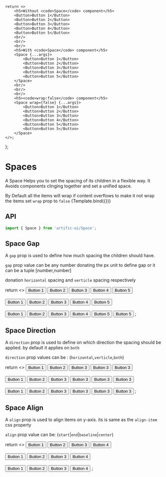 
<Meta
	title="Components/Space"
	component={Space}
/>

	return <>
		<h5>Without <code>Space</code> component</h5>
		<Button>Button 1</Button>
		<Button>Button 2</Button>
		<Button>Button 3</Button>
		<Button>Button 4</Button>
		<Button>Button 5</Button>
		<br/>
		<br/>
		<br/>
		<h5>With <code>Space</code> component</h5>
		<Space {...args}>
			<Button>Button 1</Button>
			<Button>Button 2</Button>
			<Button>Button 3</Button>
			<Button>Button 4</Button>
			<Button>Button 5</Button>
		</Space>
		<br/>
		<br/>
		<br/>
		<h5><code>wrap:false</code> component</h5>
		<Space wrap={false} {...args}>
			<Button>Button 1</Button>
			<Button>Button 2</Button>
			<Button>Button 3</Button>
			<Button>Button 4</Button>
			<Button>Button 5</Button>
			<Button>Button 5</Button>
		</Space>
	</>;
};

# Spaces

A Space Helps you to set the spacing of its children in a flexible way. It Avoids components clinging together and set a unified space.

By Default all the items will wrap if content overflows to make it not wrap the items set `wrap` prop to `false`
<Canvas>
	<Story name="Default">{Template.bind({})}</Story>
</Canvas>

## API

```jsx
import { Space } from 'artific-ui/Space';
```

<ArgsTable story="Default"/>

## Space Gap

A `gap` prop is used to define how much spacing the children should have.

`gap` prop value can be any number donating the px unit to define gap or it can be a tuple [number,number]

donation `horizontal` spacing and `verticle` spacing respectively


<Canvas>
	<Story name="Space Gap">
		return <>
		<Space gap={30}>
			<Button>Button 1</Button>
			<Button>Button 2</Button>
			<Button>Button 3</Button>
			<Button>Button 4</Button>
			<Button>Button 5</Button>
		</Space>
		<br/>
		<br/>
		<Space gap={[30, 0]}>
			<Button>Button 1</Button>
			<Button>Button 2</Button>
			<Button>Button 3</Button>
			<Button>Button 4</Button>
			<Button>Button 5</Button>
		</Space>
		<br/>
		<br/>
		<Space gap={[0, 30]}>
			<Button>Button 1</Button>
			<Button>Button 2</Button>
			<Button>Button 3</Button>
			<Button>Button 4</Button>
			<Button>Button 5</Button>
			<Button>Button 5</Button>
		</Space>
	</>;
	</Story>
</Canvas>


## Space Direction

A `direction` prop is used to define on which direction the spacing should be applied. by default it applies on `both`

`direction` prop values can be : (`horizontal`,`verticle`,`both`)

<Canvas>
	<Story name="Space Direction">
		return <>
		<Space>
			<Button>Button 1</Button>
			<Button>Button 2</Button>
			<Button>Button 3</Button>
			<Button>Button 3</Button>
			<Button>Button 3</Button>
		</Space>
		<br/>
		<br/>
		<Space direction="horizontal">
			<Button>Button 1</Button>
			<Button>Button 2</Button>
			<Button>Button 3</Button>
			<Button>Button 3</Button>
			<Button>Button 3</Button>
			<Button>Button 3</Button>
		</Space>
		<br/>
		<br/>
		<Space direction="vertical">
			<Button>Button 1</Button>
			<Button>Button 2</Button>
			<Button>Button 3</Button>
			<Button>Button 3</Button>
			<Button>Button 3</Button>
			<Button>Button 3</Button>
		</Space>
	</>;
	</Story>
</Canvas>



## Space Align

A `align` prop is used to align items on y-axis. its is same as the `align-item` css property

`align` prop value can be: (`start`|`end`|`baseline`|`center`)

<Canvas>
	<Story name="Space Align">
		return <>
		<Space>
			<Button>Button 1</Button>
			<Button style={{height: '100px'}}>Button 2</Button>
			<Button>Button 3</Button>
			<Button>Button 4</Button>
		</Space>
		<br/>
		<br/>
		<Space align="end">
			<Button>Button 1</Button>
			<Button style={{height: '100px'}}>Button 2</Button>
			<Button>Button 3</Button>
			<Button>Button 4</Button>
		</Space>
		<br/>
		<br/>
		<Space align="center">
			<Button>Button 1</Button>
			<Button style={{height: '100px'}}>Button 2</Button>
			<Button>Button 3</Button>
			<Button>Button 4</Button>
		</Space>
	</>;
	</Story>
</Canvas>

